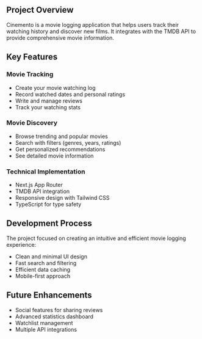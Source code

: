 ## Project Overview

Cinemento is a movie logging application that helps users track their watching history and discover new films. It integrates with the TMDB API to provide comprehensive movie information.

## Key Features

### Movie Tracking

- Create your movie watching log
- Record watched dates and personal ratings
- Write and manage reviews
- Track your watching stats

### Movie Discovery

- Browse trending and popular movies
- Search with filters (genres, years, ratings)
- Get personalized recommendations
- See detailed movie information

### Technical Implementation

- Next.js App Router
- TMDB API integration
- Responsive design with Tailwind CSS
- TypeScript for type safety

## Development Process

The project focused on creating an intuitive and efficient movie logging experience:

- Clean and minimal UI design
- Fast search and filtering
- Efficient data caching
- Mobile-first approach

## Future Enhancements

- Social features for sharing reviews
- Advanced statistics dashboard
- Watchlist management
- Multiple API integrations

